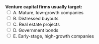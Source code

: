 ::: {.question-block}
<form onsubmit="event.preventDefault(); checkAnswer('module1_mcq_q99')" data-correct-answer="E"> 
  <strong style="display: block;">Venture capital firms usually target:</strong> 
  <label><input type="radio" name="module1_mcq_q99" value="A"> A. Mature, low-growth companies</label><br>
  <label><input type="radio" name="module1_mcq_q99" value="B"> B. Distressed buyouts</label><br>
  <label><input type="radio" name="module1_mcq_q99" value="C"> C. Real estate projects</label><br>
  <label><input type="radio" name="module1_mcq_q99" value="D"> D. Government bonds</label><br>
  <label><input type="radio" name="module1_mcq_q99" value="E"> E. Early-stage, high-growth companies</label><br>
</form> 

<div id="feedback-module1_mcq_q99" class="feedback" data-status="" style="display:none;"> 
✅ Correct: E. VC firms invest in early-stage companies with high growth potential. 
</div> 
:::
